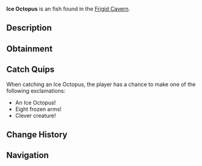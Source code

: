 {{FishInfobox
|image          = Ice Octopus.png
|rarity         = Unusual
|sea            = First Sea
|location       = [[Frigid Cavern]]
|sublocation    = 
|sources        = Fishing Rod
|radar_location = 
|xp             = 150
|weather        = 
|time           = Day
|season         = Winter
|bait           = Fish Head
|base_weight    = 8
|base_value     = 350
|weight_range   = 5
|base_chance    = 40
|base_resil     = 55
}}
'''Ice Octopus''' is an {{Rarity|Unusual}} fish found in the [[Frigid Cavern]].

== Description ==
{{Description|An intelligent cephalopod with skin that mimics the patterns of frozen cave walls.|Bestiary Entry}}

== Obtainment ==
{{Description|Hides in the icy crevices of the cavern.|Bestiary Hint}}
{{Fish Availability|
Frigid Cavern
|top_rods      = 
Leviathan's Fang Rod\292923.95\58248.23;
Krampus's Rod\276633.89\116629.75;
Trident Rod\275546.09\45473.9;
Magma Rod\265463.63\111920.34;
Free Spirit Rod\264882.41\43714.05;
Training Rod\207245.89\56909.85;
Flimsy Rod\207581.87\104010.81;
Plastic Rod\243091.28\102482.45;
Fast Rod\234704.35\104707.12;
No-Life Rod\240796.31\52399.47;
Seraphic Rod\233128.05\49081.54;
Ethereal Prism Rod\231082.68\49487.09;
Rod Of The Forgotten Fang\223334.49\45765.36;
Challenger's Rod\220649.59\45652.19;
Rod Of The Exalted One\208226.26\39605.97;
Zeus Rod\203420.58\40529.9;
Rod Of The Depths\203000.47\41052.14;
Verdant Shear Rod\201965.2\38643.76;
Blazebringer Rod\193864.72\38572.99;
Depthseeker Rod\187127.84\35521.57;
Volcanic Rod\179898.13\31555.62;
Avalanche Rod\173944.11\32072.81;
Steady Rod\75709.68\10256.27
|recommended   = Trident Rod
}}

== Catch Quips ==
When catching an Ice Octopus, the player has a chance to make one of the following exclamations:
* An Ice Octopus!
* Eight frozen arms!
* Clever creature!

== Change History ==
{{Change History|{{subst:Current Version}}}}

== Navigation ==
{{Fish Navbox|Frigid Cavern}}
